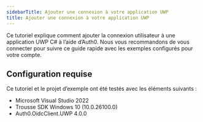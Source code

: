 ```yaml
---
sidebarTitle: Ajouter une connexion à votre application UWP
title: Ajouter une connexion à votre application UWP
---
```


Ce tutoriel explique comment ajouter la connexion utilisateur à une application UWP C# à l’aide d’Auth0. Nous vous recommandons de vous connecter pour suivre ce guide rapide avec les exemples configurés pour votre compte.

## Configuration requise

Ce tutoriel et le projet d’exemple ont été testés avec les éléments suivants :

* Microsoft Visual Studio 2022
* Trousse SDK Windows 10 (10.0.26100.0)
* Auth0.OidcClient.UWP 4.0.0
